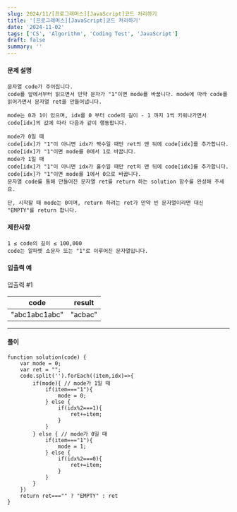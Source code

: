 ```yaml
---
slug: 2024/11/[프로그래머스][JavaScript]코드 처리하기
title: '[프로그래머스][JavaScript]코드 처리하기'
date: '2024-11-02'
tags: ['CS', 'Algorithm', 'Coding Test', 'JavaScript']
draft: false
summary: ''
---
```

#### 문제 설명
    문자열 code가 주어집니다.
    code를 앞에서부터 읽으면서 만약 문자가 "1"이면 mode를 바꿉니다. mode에 따라 code를 읽어가면서 문자열 ret을 만들어냅니다.
    
    mode는 0과 1이 있으며, idx를 0 부터 code의 길이 - 1 까지 1씩 키워나가면서 code[idx]의 값에 따라 다음과 같이 행동합니다.
    
    mode가 0일 때
    code[idx]가 "1"이 아니면 idx가 짝수일 때만 ret의 맨 뒤에 code[idx]를 추가합니다.
    code[idx]가 "1"이면 mode를 0에서 1로 바꿉니다.
    mode가 1일 때
    code[idx]가 "1"이 아니면 idx가 홀수일 때만 ret의 맨 뒤에 code[idx]를 추가합니다.
    code[idx]가 "1"이면 mode를 1에서 0으로 바꿉니다.
    문자열 code를 통해 만들어진 문자열 ret를 return 하는 solution 함수를 완성해 주세요.
    
    단, 시작할 때 mode는 0이며, return 하려는 ret가 만약 빈 문자열이라면 대신 "EMPTY"를 return 합니다.   
#### 제한사항
````
1 ≤ code의 길이 ≤ 100,000
code는 알파벳 소문자 또는 "1"로 이루어진 문자열입니다.
````
#### 입출력 예
입출력 #1

| code	 | result |
|----|-------|
| "abc1abc1abc"	 | "acbac"	 |

---
#### 풀이
````
function solution(code) {
    var mode = 0;
    var ret = "";
    code.split('').forEach((item,idx)=>{
        if(mode){ // mode가 1일 때
            if(item==="1"){
                mode = 0; 
            } else {
                if(idx%2===1){
                    ret+=item;
                }
            }
        } else { // mode가 0일 때
            if(item==="1"){
                mode = 1; 
            } else {
                if(idx%2===0){
                    ret+=item;
                }
            }
        }
    })
    return ret==="" ? "EMPTY" : ret
}
````